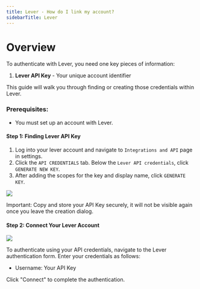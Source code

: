 ```yaml
---
title: Lever - How do I link my account?
sidebarTitle: Lever
---
```



# Overview

To authenticate with Lever, you need one key pieces of information:
1. **Lever API Key** - Your unique account identifier


This guide will walk you through finding or creating those credentials within Lever.


### Prerequisites:

- You must set up an account with Lever.


#### Step 1: Finding Lever API Key
1. Log into your lever account and navigate to `Integrations and API` page in settings.
2. Click the `API CREDENTIALS` tab. Below the `Lever API credentials`, click `GENERATE NEW KEY`.
3. After adding the scopes for the key and display name, click `GENERATE KEY`.

<img src="/integrations/all/lever-basic/lever-basic.png" />

Important: Copy and store your API Key securely, it will not be visible again once you leave the creation dialog.


#### Step 2: Connect Your Lever Account

<img src="/integrations/all/lever-basic/nango_connect_ui.png" />

To authenticate using your API credentials, navigate to the Lever authentication form.
Enter your credentials as follows:
- Username: Your API Key

Click "Connect" to complete the authentication.
